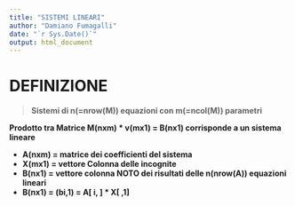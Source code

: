 ```yaml
---
title: "SISTEMI LINEARI"
author: "Damiano Fumagalli"
date: "`r Sys.Date()`"
output: html_document
---
```

# **DEFINIZIONE**
> **Sistemi di n(=nrow(M)) equazioni con m(=ncol(M)) parametri**


**Prodotto tra Matrice M(nxm) * v(mx1) = B(nx1) corrisponde a un sistema lineare**


* **A(nxm) = matrice dei coefficienti del sistema**
* **X(mx1) = vettore Colonna delle incognite**
* **B(nx1) = vettore colonna NOTO dei risultati delle n(nrow(A)) equazioni lineari**
* **B(nx1) = (bi,1) = A[ i, ] * X[ ,1]**